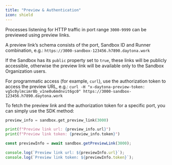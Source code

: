 ```yaml
---
title: "Preview & Authentication"
icon: shield
---
```


Processes listening for HTTP traffic in port range `3000-9999` can be previewed using preview links.

A preview link’s schema consists of the port, Sandbox ID and Runner combination, e.g.: `https://3000-sandbox-123456.h7890.daytona.work`

If the Sandbox has its `public` property set to `true`, these links will be publicly accessible, otherwise the preview link will be available only to the Sandbox Organization users.

For programmatic access (for example, `curl`), use the authorization token to access the preview URL, e.g.: `curl -H "x-daytona-preview-token: vg5c0ylmcimr8b_v1ne0u6mdnvit6gc0" https://3000-sandbox-123456.h7890.daytona.work`

To fetch the preview link and the authorization token for a specific port, you can simply use the SDK method:

<CodeGroup>

```python Python
preview_info = sandbox.get_preview_link(3000)

print(f"Preview link url: {preview_info.url}")
print(f"Preview link token: {preview_info.token}")
```

```ts TypeScript
const previewInfo = await sandbox.getPreviewLink(3000);

console.log(`Preview link url: ${previewInfo.url}`);
console.log(`Preview link token: ${previewInfo.token}`);
```
    
</CodeGroup>